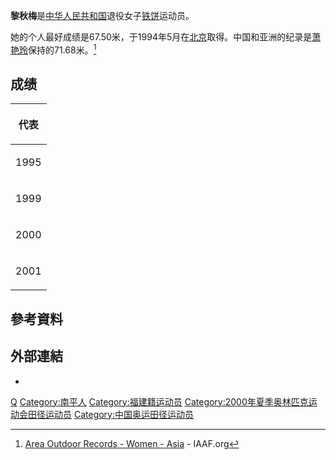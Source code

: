 {{Infobox sportsperson
| name                      = 黎秋梅
| image                     = 
| image_size                = 
| alt                       = 
| caption                   = 
| real_name                 = 
| native_name               = 
| native_name_lang          = 
| romanizedname             = 
| english_name              = 
| birth_name                = 
| nationality               = 
| national_team             = 
| ethnicity                 = 
| hometown                  = 
| citizenship               = 
| birth_date                = {{Birth date and age|year=1974|month=9|day=26}}
| birth_place               = 
| death_date                = 
| death_place               = 
| resting_place             = 
| resting_place_coordinates = 
| monuments                 = 
| residence                 = 
| education                 = 
| alma_mater                = 
| occupation                = 
| years_active              = 1993 -
| agent                     = 
| height                    = {{height|m=1.78}}
| weight                    = {{weight|kg=81}}
| spouse                    = 
| country                   = 
| sport                     = 田徑
| position                  = 
| shoots                    = 
| catches                   = 
| disability                = 
| disability_class          = 
| weight_class              = 
| weight_class_type         = 
| rank                      = 
| event                     = 鐵餅
| event_type                = 
| collegeteam               = 
| league                    = 
| league_type               = 
| team                      = 
| turnedpro                 = 
| turnedpro_type            = 
| former_partner            = 
| coach                     = 牛淳光（1996年-2006年）
| retired                   = 
| coaching                  = 
| worlds                    = 
{{ubl
|'''2001年世界田徑錦標賽'''：鐵餅（1公斤）第十名
|'''2001年夏季世界大學運動會'''：鐵餅（1公斤）第一名
}}
| regionals                 = 
{{ubl
|'''1995年亞洲田徑錦標賽'''：鐵餅（1公斤）第一名
|'''2001年東亞運動會'''：鐵餅（1公斤）第一名
}}
| nationals                 = 
{{ubl
|'''1997年中國全國運動會女子組'''：鐵餅（1公斤）第二名
|'''1998年中國全國田徑錦標賽女子組'''：鐵餅（1公斤）第四名
|'''1999年中國全國田徑冠軍賽女子組'''：鐵餅（1公斤）第一名
|'''2004年中國全國田徑冠軍賽女子組'''：鐵餅（1公斤）第三名
|'''2005年中國全國運動會女子組'''：鐵餅（1公斤）第一名
}}
| olympics                  = 
| paralympics               = 
| commonwealth              = 
| highestranking            = 
| pb                        = 
{{ubl
|'''鐵餅（1公斤）'''：67.50公尺 （1994年）
}}
| medaltemplates            = 
{{MedalCountry|{{CHN-1949}}}}
{{MedalSport|女子田徑}}
{{MedalCompetition|亞洲田徑錦標賽}}
{{MedalGold|1995年印尼雅加達|鐵餅（1公斤）}}
{{MedalCompetition|東亞運動會}}
{{MedalGold|2001年日本大阪府|鐵餅（1公斤）}}
{{MedalCompetition|夏季世界大學運動會}}
{{MedalGold|2001年中國北京市|鐵餅（1公斤）}}
| show-medals               = 
| medaltemplates-title      = 
| updated                   = 2017年7月5日
}}
{{世大運獎牌記錄
|項目=田徑
|a1=2001
|b1=1
|c1=鐵餅（1公斤）
}}
'''黎秋梅'''{{BD|1974年|9月26日||}}是[[中华人民共和国|中华人民共和国]]退役女子[[铁饼|铁饼]]运动员。

她的个人最好成绩是67.50米，于1994年5月在[[北京|北京]]取得。中国和亚洲的纪录是[[萧艳玲|萧艳玲]]保持的71.68米。<ref>[http://www.iaaf.org/statistics/records/gender=W/location=O/recordsType=AR/eventCatCode=/junior=N/area=ASI/index.html Area Outdoor Records - Women - Asia] {{Wayback|url=http://www.iaaf.org/statistics/records/gender=W/location=O/recordsType=AR/eventCatCode=/junior=N/area=ASI/index.html |date=20071229073009 }} - IAAF.org</ref>

== 成绩 ==
{| {{AchievementTable}}
|-
!colspan="5"|代表{{CHN}}
|-
|rowspan=2|1995
|[[1995年亚洲田径锦标赛|亚洲锦标赛]]
|[[印度尼西亚|印度尼西亚]][[雅加达|雅加达]]
|bgcolor="gold" |第1名
|58.26 m
|-
|[[1995年世界田径锦标赛|世界锦标赛]]
|[[瑞典|瑞典]][[哥德堡|哥德堡]]
|第16名 (资格赛)
|[[1995年世界田径锦标赛–女子铁饼|58.88 m]]
|-
|1999
|[[1999年世界田径锦标赛|世界锦标赛]]
|[[西班牙|西班牙]][[塞维利亚|塞维利亚]]
|第13名 (资格赛)
|[[1999年世界田径锦标赛–女子铁饼|62.20 m]]
|-
|2000
|[[2000年夏季奥林匹克运动会田径比赛|奥林匹克运动会]] 
|[[澳大利亚|澳大利亚]][[悉尼|悉尼]]
|第22名 (资格赛)
|[[2000年夏季奥林匹克运动会田径比赛–女子铁饼|56.59 m]]
|-
|rowspan=3|2001
|[[2001年东亚运动会田径比赛|东亚运动会]]
|[[日本|日本]][[大阪市|大阪]]
|bgcolor="gold" |第1名
|60.99 m
|-
|[[2001年世界田径锦标赛|世界锦标赛]]
|[[加拿大|加拿大]][[埃德蒙顿|埃德蒙顿]]
|第10名
|[[2001年世界田径锦标赛–女子铁饼|57.81 m]]
|-
|[[2001年夏季大学生运动会田径比赛|大学生运动会]] 
|中国[[北京|北京]]
|bgcolor="gold" |第1名
|[[2001年夏季大学生运动会田径比赛–女子铁饼|61.66 m]]
|}

== 參考資料 ==
{{Reflist}}

== 外部連結 ==
*{{IAAF name|80006}}

{{authority control}}

{{DEFAULTSORT:L}}

[[Category:黎姓|Q]]
[[Category:南平人|Category:南平人]]
[[Category:福建籍运动员|Category:福建籍运动员]]
[[Category:2000年夏季奥林匹克运动会田径运动员|Category:2000年夏季奥林匹克运动会田径运动员]]
[[Category:中国奥运田径运动员|Category:中国奥运田径运动员]]